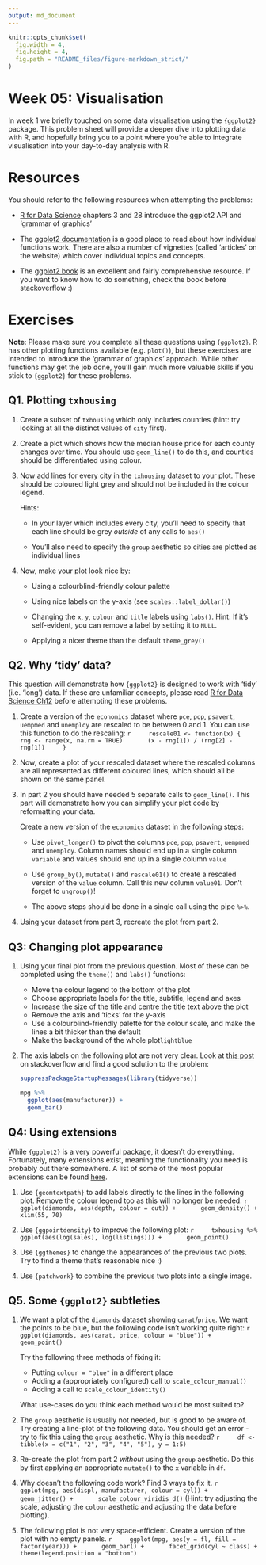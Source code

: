 ---
output: md_document
---

<!-- Please edit README.Rmd - not README.md -->

```{r setup, include=FALSE}
knitr::opts_chunk$set(
  fig.width = 4,
  fig.height = 4,
  fig.path = "README_files/figure-markdown_strict/"
)
```

# Week 05: Visualisation

In week 1 we briefly touched on some data visualisation using the `{ggplot2}` 
package. This problem sheet will provide a deeper dive into plotting data with
R, and hopefully bring you to a point where you're able to integrate visualisation
into your day-to-day analysis with R.

# Resources

You should refer to the following resources when attempting the problems:

*  [R for Data Science](https://r4ds.had.co.nz/data-visualisation.html) chapters
   3 and 28 introduce the ggplot2 API and 'grammar of graphics'

*  The [ggplot2 documentation](https://ggplot2.tidyverse.org/) is a good place
   to read about how individual functions work. There are also a number of 
   vignettes (called 'articles' on the website) which cover individual topics
   and concepts.
   
*  The [ggplot2 book](https://ggplot2-book.org/) is an excellent and fairly
   comprehensive resource. If you want to know how to do something, check the 
   book before stackoverflow :)
   
# Exercises

**Note**: Please make sure you complete all these questions using `{ggplot2}`.
R has other plotting functions available (e.g. `plot()`), but these exercises
are intended to introduce the 'grammar of graphics' approach. While other 
functions may get the job done, you'll gain much more valuable skills if you
stick to `{ggplot2}` for these problems.

## Q1. Plotting `txhousing`

1.  Create a subset of `txhousing` which only includes counties (hint: try
    looking at all the distinct values of `city` first).

2.  Create a plot which shows how the median house price for each county
    changes over time. You should use `geom_line()` to do this, and 
    counties should be differentiated using colour.
    
3.  Now add lines for every city in the `txhousing` dataset to your plot.
    These should be coloured light grey and should not be included in the
    colour legend. 
    
    Hints: 
    
    *  In your layer which includes every city, you'll need to specify
       that each line should be grey *outside* of any calls to `aes()`
       
    *  You'll also need to specify the `group` aesthetic so cities are
       plotted as individual lines
       
4.  Now, make your plot look nice by:
    *  Using a colourblind-friendly colour palette
    
    *  Using nice labels on the y-axis (see `scales::label_dollar()`)
    
    *  Changing the `x`, `y`, `colour` and `title` labels using `labs()`.
       Hint: If it's self-evident, you can remove a label by setting it
       to `NULL`.
       
    *  Applying a nicer theme than the default `theme_grey()`
    
## Q2. Why 'tidy' data?

This question will demonstrate how `{ggplot2}` is designed to work with 'tidy' 
(i.e. 'long') data. If these are unfamiliar concepts, please read 
[R for Data Science Ch12](https://r4ds.had.co.nz/tidy-data.html#case-study)
before attempting these problems.

1.  Create a version of the `economics`
    dataset where `pce`, `pop`, `psavert`, `uempmed` and `unemploy` are rescaled
    to be between 0 and 1. You can use this function to do the rescaling:
    ```{r}
    rescale01 <- function(x) {
      rng <- range(x, na.rm = TRUE)
      (x - rng[1]) / (rng[2] - rng[1])
    }
    ```

2.  Now, create a plot of your rescaled dataset where the rescaled columns
    are all represented as different coloured lines, which should all be
    shown on the same panel.
    
3.  In part 2 you should have needed 5 separate calls to `geom_line()`. This
    part will demonstrate how you can simplify your plot code by reformatting
    your data. 
    
    Create a new version of the `economics` dataset in the following steps:
    
    *  Use `pivot_longer()` to pivot the columns `pce`, `pop`, `psavert`, 
       `uempmed` and `unemploy`. Column names should end up in a single 
       column `variable` and values should end up in a single column
       `value`
       
    *  Use `group_by()`, `mutate()` and `rescale01()` to create a rescaled
       version of the `value` column. Call this new column `value01`. Don't
       forget to `ungroup()`!
       
    *  The above steps should be done in a single call using the pipe `%>%`.
    
4.  Using your dataset from part 3, recreate the plot from part 2. 
    
## Q3: Changing plot appearance

1.  Using your final plot from the previous question. Most of these can be completed
    using the `theme()` and `labs()` functions:
    *   Move the colour legend to the bottom of the plot
    *   Choose appropriate labels for the title, subtitle, legend and axes
    *   Increase the size of the title and centre the title text above the plot
    *   Remove the axis and 'ticks' for the y-axis
    *   Use a colourblind-friendly palette for the colour scale, and make the lines
        a bit thicker than the default
    *   Make the background of the whole plot`lightblue`
    
2.  The axis labels on the following plot are not very clear. Look at 
    [this post](https://stackoverflow.com/questions/41568411/how-to-maintain-size-of-ggplot-with-long-labels/66169251#66169251) on stackoverflow and find a good solution to the problem:
    ```{r}
    suppressPackageStartupMessages(library(tidyverse))
    
    mpg %>% 
      ggplot(aes(manufacturer)) +
      geom_bar()
    ```
    
    
## Q4: Using extensions

While `{ggplot2}` is a very powerful package, it doesn't do everything. 
Fortunately, many extensions exist, meaning the functionality you need is
probably out there somewhere. A list of some of the most popular extensions
can be found [here](https://exts.ggplot2.tidyverse.org/gallery/).

1.  Use `{geomtextpath}` to add labels directly to the lines in the following 
    plot. Remove the colour legend too as this will no longer be needed:
    ```{r}
    ggplot(diamonds, aes(depth, colour = cut)) +
      geom_density() +
      xlim(55, 70)
    ```
    
2.  Use `{ggpointdensity}` to improve the following plot:
    ```{r}
    txhousing %>% 
      ggplot(aes(log(sales), log(listings))) +
      geom_point()
    ```

3.  Use `{ggthemes}` to change the appearances of the previous two plots. Try
    to find a theme that's reasonable nice :) 

4.  Use `{patchwork}` to combine the previous two plots into a 
    single image.
    
## Q5. Some `{ggplot2}` subtleties

1.  We want a plot of the `diamonds` dataset showing `carat`/`price`. We want the
    points to be blue, but the following code isn't working quite right:
    ```{r}
    ggplot(diamonds, aes(carat, price, colour = "blue")) +
      geom_point()
    ```
    
    Try the following three methods of fixing it:
    *  Putting `colour = "blue"` in a different place
    *  Adding a (appropriately configured) call to `scale_colour_manual()`
    *  Adding a call to `scale_colour_identity()`
    
    What use-cases do you think each method would be most suited to?
    
2.  The `group` aesthetic is usually not needed, but is good to be aware of.
    Try creating a line-plot of the following data. You should get an error -
    try to fix this using the `group` aesthetic. Why is this needed?
    ```{r}
    df <- tibble(x = c("1", "2", "3", "4", "5"), y = 1:5)
    ```
    
3.  Re-create the plot from part 2 *without* using the `group` aesthetic. Do
    this by first applying an appropriate `mutate()` to the `x` variable in
    `df`.
    
4.  Why doesn't the following code work? Find 3 ways to fix it. 
    ```{r, eval = FALSE}
    ggplot(mpg, aes(displ, manufacturer, colour = cyl)) +
      geom_jitter() +
      scale_colour_viridis_d()
    ```
    (Hint: try adjusting the scale, adjusting the `colour` aesthetic and adjusting
    the data before plotting).
    
5.  The following plot is not very space-efficient. Create a version of the
    plot with no empty panels. 
    ```{r}
    ggplot(mpg, aes(y = fl, fill = factor(year))) +
      geom_bar() +
      facet_grid(cyl ~ class) +
      theme(legend.position = "bottom")
    ```
    
